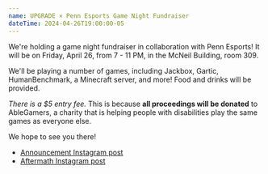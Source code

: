 ```yaml
---
name: UPGRADE × Penn Esports Game Night Fundraiser
dateTime: 2024-04-26T19:00:00-05
---
```


We're holding a game night fundraiser in collaboration with Penn Esports! It will be on Friday, April 26, from 7 - 11 PM, in the McNeil Building, room 309.

We'll be playing a number of games, including Jackbox, Gartic, HumanBenchmark, a Minecraft server, and more! Food and drinks will be provided.

_There is a $5 entry fee._ This is because **all proceedings will be donated** to AbleGamers, a charity that is helping people with disabilities play the same games as everyone else.

We hope to see you there!

- [Announcement Instagram post](https://www.instagram.com/p/C56rU8WOk7o)
- [Aftermath Instagram post](https://www.instagram.com/p/C6epukruJrG)
